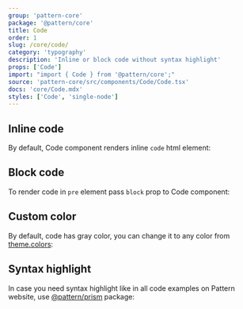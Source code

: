```yaml
---
group: 'pattern-core'
package: '@pattern/core'
title: Code
order: 1
slug: /core/code/
category: 'typography'
description: 'Inline or block code without syntax highlight'
props: ['Code']
import: "import { Code } from '@pattern/core';"
source: 'pattern-core/src/components/Code/Code.tsx'
docs: 'core/Code.mdx'
styles: ['Code', 'single-node']
---
```



## Inline code

By default, Code component renders inline `code` html element:

<Demo data={CodeDemos.inline} />

## Block code

To render code in `pre` element pass `block` prop to Code component:

<Demo data={CodeDemos.block} />

## Custom color

By default, code has gray color,
you can change it to any color from [theme.colors](/theming/extend-theme/#default-colors):

<Demo data={CodeDemos.colors} />

## Syntax highlight

In case you need syntax highlight like in all code examples on Pattern website,
use [@pattern/prism](/others/prism/) package:

<Demo data={PrismDemos.usage} />
